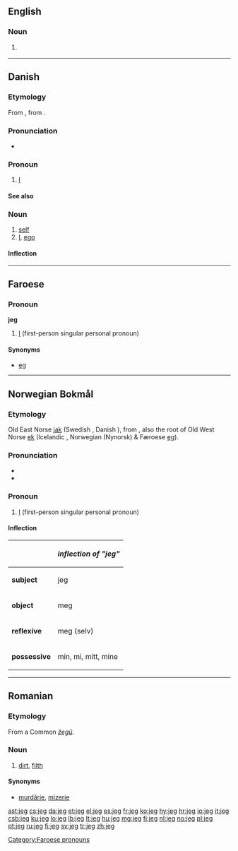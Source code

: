 {{also|jég}}
==English==

===Noun===
{{en-noun}}

# {{context|machinery}} {{alternative form of|jig}}

----

==Danish==

===Etymology===
From {{etyl|non|da}} {{term|ek|lang=non}}, from {{proto|Germanic|ek|I|lang=da}}.

===Pronunciation===
* {{IPA|/jaj/|[jɑj]|[jɑ]|lang=da}}

===Pronoun===
{{head|da|pronoun|objective|mig|possive|min}}

# {{personal}} [[I#English|I]]

====See also====
{{Danish personal pronouns}}

===Noun===
{{da-noun|et|er}}

# [[self]] {{gloss|an individual person as the object of his own reflective consciousness}}
# [[I]], [[ego]]

====Inflection====
{{da-noun-infl|et|er}}

----

==Faroese==

===Pronoun===
'''jeg'''

# {{Suðuroy}} [[I]] (first-person singular personal pronoun)

====Synonyms====
* [[eg]] {{qualifier|standard Faroese}}

[[Category:Faroese pronouns]]

----

==Norwegian Bokmål==

===Etymology===
Old East Norse [[jak]] (Swedish {{l|sv|jag}}, Danish {{l|da|jeg}}), from {{proto|Germanic|ek|lang=nb}}, also the root of Old West Norse [[ek]] (Icelandic {{l|is|ég}}, Norwegian (Nynorsk) & Færoese [[eg]]).

===Pronunciation===
* {{IPA|/jæɪ̯/|lang=no}}
* {{audio|No-jeg.ogg|Audio}}

===Pronoun===
{{head|no|pronoun}}

# [[I]] (first-person singular personal pronoun)

====Inflection====
{|{{prettytable100}}
!
!''inflection of "jeg"''
|-
|'''subject'''
|jeg
|-
|'''object'''
|meg
|-
|'''reflexive'''
|meg (selv)
|-
|'''possessive'''
|min, mi, mitt, mine
|}

----

==Romanian==

===Etymology===
From a Common {{etyl|sla|ro}} ''[[žegŭ]]''.

===Noun===
{{ro-noun}}

# [[dirt]], [[filth]]

====Synonyms====
* [[murdărie]], [[mizerie]]

[[ast:jeg]]
[[cs:jeg]]
[[da:jeg]]
[[et:jeg]]
[[el:jeg]]
[[es:jeg]]
[[fr:jeg]]
[[ko:jeg]]
[[hy:jeg]]
[[hr:jeg]]
[[io:jeg]]
[[it:jeg]]
[[csb:jeg]]
[[ku:jeg]]
[[lo:jeg]]
[[lb:jeg]]
[[lt:jeg]]
[[hu:jeg]]
[[mg:jeg]]
[[fj:jeg]]
[[nl:jeg]]
[[no:jeg]]
[[pl:jeg]]
[[pt:jeg]]
[[ru:jeg]]
[[fi:jeg]]
[[sv:jeg]]
[[tr:jeg]]
[[zh:jeg]]